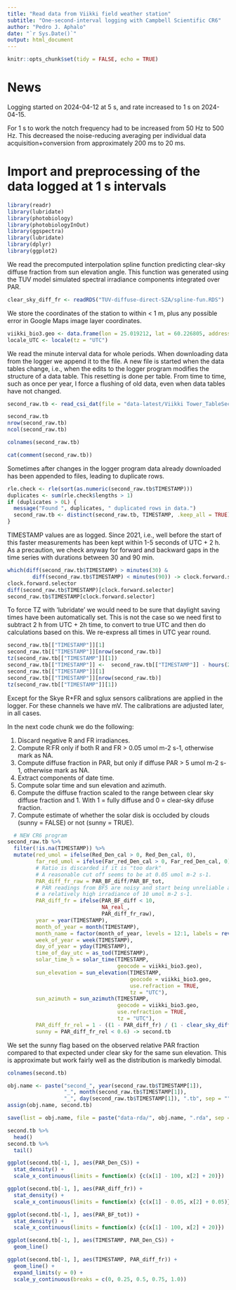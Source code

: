 ```yaml
---
title: "Read data from Viikki field weather station"
subtitle: "One-second-interval logging with Campbell Scientific CR6"
author: "Pedro J. Aphalo"
date: "`r Sys.Date()`"
output: html_document
---
```


```r
knitr::opts_chunk$set(tidy = FALSE, echo = TRUE)
```

# News

Logging started on 2024-04-12 at 5 s, and rate increased to 1 s on 2024-04-15.

For 1 s to work the notch frequency had to be increased from 50 Hz to 500 Hz.
This decreased the noise-reducing averaging per individual data 
acquisition+conversion from approximately 200 ms to 20 ms.


# Import and preprocessing of the data logged at 1 s intervals

```r
library(readr)
library(lubridate)
library(photobiology)
library(photobiologyInOut)
library(ggspectra)
library(lubridate)
library(dplyr)
library(ggplot2)
```

We read the precomputed interpolation spline function predicting clear-sky diffuse fraction from sun elevation angle. This function was generated using the TUV model simulated spectral irradiance components integrated over PAR.

```r
clear_sky_diff_fr <- readRDS("TUV-diffuse-direct-SZA/spline-fun.RDS")
```

We store the coordinates of the station to within < 1 m, plus any possible error in Google Maps image layer coordinates.

```r
viikki_bio3.geo <- data.frame(lon = 25.019212, lat = 60.226805, address = "BIO3, Viikki")
locale_UTC <- locale(tz = "UTC")
```

We read the minute interval data for whole periods. When downloading data from the logger we append it to the file. A new file is started when the data tables change, i.e., when the edits to the logger program modifies the structure of a data table. This resetting is done per table. From time to time, such as once per year, I force a flushing of old data, even when data tables have not changed. 

```r
second_raw.tb <- read_csi_dat(file = "data-latest/Viikki Tower_TableSecond.dat", locale = locale_UTC)

second_raw.tb
nrow(second_raw.tb)
ncol(second_raw.tb)
```

```r
colnames(second_raw.tb)
```

```r
cat(comment(second_raw.tb))
```

Sometimes after changes in the logger program data already downloaded has been
appended to files, leading to duplicate rows.
```r
rle.check <- rle(sort(as.numeric(second_raw.tb$TIMESTAMP)))
duplicates <- sum(rle.check$lengths > 1)
if (duplicates > 0L) {
  message("Found ", duplicates, " duplicated rows in data.")
  second_raw.tb <- distinct(second_raw.tb, TIMESTAMP, .keep_all = TRUE)
}
```

TIMESTAMP values are as logged. Since 2021, i.e., well before the start of this faster measurements has been kept within 1-5 seconds of UTC + 2 h. As a precaution, we check anyway for forward and backward gaps in the time series with durations between 30 and 90 min.

```r
which(diff(second_raw.tb$TIMESTAMP) > minutes(30) &
        diff(second_raw.tb$TIMESTAMP) < minutes(90)) -> clock.forward.selector
clock.forward.selector
diff(second_raw.tb$TIMESTAMP)[clock.forward.selector]
second_raw.tb$TIMESTAMP[clock.forward.selector]
```


To force TZ with 'lubridate' we would need to be sure that daylight saving times have been automatically set. This is not the case so we need first to subtract 2 h from UTC + 2h time, to convert to true UTC and then do calculations based on this. We re-express all times in UTC year round.

```r
second_raw.tb[["TIMESTAMP"]][1]
second_raw.tb[["TIMESTAMP"]][nrow(second_raw.tb)]
tz(second_raw.tb[["TIMESTAMP"]][1])
second_raw.tb[["TIMESTAMP"]] <-  second_raw.tb[["TIMESTAMP"]] - hours(2) # UTC + 2h -> UTC
second_raw.tb[["TIMESTAMP"]][1]
second_raw.tb[["TIMESTAMP"]][nrow(second_raw.tb)]
tz(second_raw.tb[["TIMESTAMP"]][1])
```
Except for the Skye R+FR and sglux sensors calibrations are applied in the logger. For these channels we have mV. The calibrations are adjusted later, in all cases. 

In the next code chunk we do the following:

1. Discard negative R and FR irradiances.
2. Compute R:FR only if both R and FR > 0.05 umol m-2 s-1, otherwise mark as NA.
3. Compute diffuse fraction in PAR, but only if diffuse PAR > 5 umol m-2 s-1, otherwise mark as NA.
4. Extract components of date time.
5. Compute solar time and sun elevation and azimuth.
6. Compute the diffuse fraction scaled to the range between clear sky diffuse fraction and 1. With 1 = fully diffuse and 0 = clear-sky difuse fraction.
7. Compute estimate of whether the solar disk is occluded by clouds (sunny = FALSE) or not (sunny = TRUE).

```r
  # NEW CR6 program
second_raw.tb %>%
  filter(!is.na(TIMESTAMP)) %>%
  mutate(red_umol = ifelse(Red_Den_cal > 0, Red_Den_cal, 0),
         far_red_umol = ifelse(Far_red_Den_cal > 0, Far_red_Den_cal, 0),
         # Ratio is discarded if it is "too dark"
         # A reasonable cut off seems to be at 0.05 umol m-2 s-1.
         PAR_diff_fr_raw = PAR_BF_diff/PAR_BF_tot,
         # PAR readings from BF5 are noisy and start being unreliable at
         # a relatively high irradiance of 10 umol m-2 s-1.
         PAR_diff_fr = ifelse(PAR_BF_diff < 10,
                              NA_real_,
                              PAR_diff_fr_raw),
         year = year(TIMESTAMP),
         month_of_year = month(TIMESTAMP),
         month_name = factor(month_of_year, levels = 12:1, labels = rev(month.name)),
         week_of_year = week(TIMESTAMP),
         day_of_year = yday(TIMESTAMP),
         time_of_day_utc = as_tod(TIMESTAMP),
         solar_time_h = solar_time(TIMESTAMP, 
                                   geocode = viikki_bio3.geo),
         sun_elevation = sun_elevation(TIMESTAMP, 
                                       geocode = viikki_bio3.geo, 
                                       use.refraction = TRUE,
                                       tz = "UTC"),
         sun_azimuth = sun_azimuth(TIMESTAMP, 
                                   geocode = viikki_bio3.geo, 
                                   use.refraction = TRUE,
                                   tz = "UTC"),
         PAR_diff_fr_rel = 1 - ((1 - PAR_diff_fr) / (1 - clear_sky_diff_fr(sun_elevation))),
         sunny = PAR_diff_fr_rel < 0.6) -> second.tb
```

We set the sunny flag based on the observed relative PAR fraction compared to that expected under clear sky for the same sun elevation. This is approximate but work fairly well as the distribution is markedly bimodal.

```r
colnames(second.tb)
```
```r
obj.name <- paste("second_", year(second_raw.tb$TIMESTAMP[1]),
                  "_", month(second_raw.tb$TIMESTAMP[1]), 
                  "_", day(second_raw.tb$TIMESTAMP[1]), ".tb", sep = "")
assign(obj.name, second.tb)

save(list = obj.name, file = paste("data-rda/", obj.name, ".rda", sep = ""))
```


```r
second.tb %>%
  head()
second.tb %>%
  tail()
```

```r
ggplot(second.tb[-1, ], aes(PAR_Den_CS)) +
  stat_density() +
  scale_x_continuous(limits = function(x) {c(x[1] - 100, x[2] + 20)})
```

```r
ggplot(second.tb[-1, ], aes(PAR_diff_fr)) +
  stat_density() +
  scale_x_continuous(limits = function(x) {c(x[1] - 0.05, x[2] + 0.05)})
```

```r
ggplot(second.tb[-1, ], aes(PAR_BF_tot)) +
  stat_density() +
  scale_x_continuous(limits = function(x) {c(x[1] - 100, x[2] + 20)})
```
```r
ggplot(second.tb[-1, ], aes(TIMESTAMP, PAR_Den_CS)) +
  geom_line()
```

```r
ggplot(second.tb[-1, ], aes(TIMESTAMP, PAR_diff_fr)) +
  geom_line() +
  expand_limits(y = 0) +
  scale_y_continuous(breaks = c(0, 0.25, 0.5, 0.75, 1.0))

```

